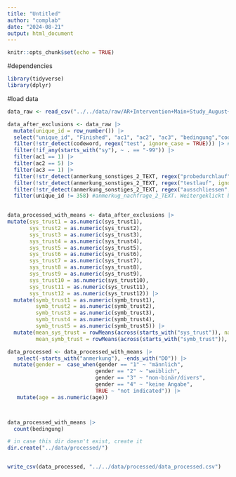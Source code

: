 ```yaml
---
title: "Untitled"
author: "complab"
date: "2024-08-21"
output: html_document
---
```


```r
knitr::opts_chunk$set(echo = TRUE)
```

#dependencies
```r
library(tidyverse)
library(dplyr)
```

#load data
```r
data_raw <- read_csv("../../data/raw/AR+Intervention+Main+Study_August+8,+2024_14.54.csv")
```
```r
data_after_exclusions <- data_raw |>
  mutate(unique_id = row_number()) |>
  select("unique_id", "Finished", "ac1", "ac2", "ac3", "bedingung","codeword", "gender", "age", starts_with("sy"), starts_with("anmerkung")) |>
  filter(!str_detect(codeword, regex("test", ignore_case = TRUE))) |> #exculding all test trials and all NAs
  filter(!if_any(starts_with("sy"), ~ . == "-99")) |>
  filter(ac1 == 1) |>
  filter(ac2 == 5) |>
  filter(ac3 == 1) |>
  filter(!str_detect(anmerkung_sonstiges_2_TEXT, regex("probedurchlauf", ignore_case = TRUE))) |>
  filter(!str_detect(anmerkung_sonstiges_2_TEXT, regex("testlauf", ignore_case = TRUE))) |>
  filter(!str_detect(anmerkung_sonstiges_2_TEXT, regex("ausschliessen", ignore_case = TRUE))) |>
  filter(unique_id != 358) #anmerkug_nachfrage_2_TEXT. Weitergeklickt bei Fragebogen
  
```

```r
data_processed_with_means <- data_after_exclusions |>
mutate(sys_trust1 = as.numeric(sys_trust1),
       sys_trust2 = as.numeric(sys_trust2),
       sys_trust3 = as.numeric(sys_trust3),
       sys_trust4 = as.numeric(sys_trust4),
       sys_trust5 = as.numeric(sys_trust5),
       sys_trust6 = as.numeric(sys_trust6),
       sys_trust7 = as.numeric(sys_trust7),
       sys_trust8 = as.numeric(sys_trust8),
       sys_trust9 = as.numeric(sys_trust9),
       sys_trust10 = as.numeric(sys_trust10),
       sys_trust11 = as.numeric(sys_trust11),
       sys_trust12 = as.numeric(sys_trust12)) |>
  mutate(symb_trust1 = as.numeric(symb_trust1),
         symb_trust2 = as.numeric(symb_trust2),
         symb_trust3 = as.numeric(symb_trust3),
         symb_trust4 = as.numeric(symb_trust4),
         symb_trust5 = as.numeric(symb_trust5)) |>
  mutate(mean_sys_trust = rowMeans(across(starts_with("sys_trust")), na.rm = TRUE),
         mean_symb_trust = rowMeans(across(starts_with("symb_trust")), na.rm = TRUE))

data_processed <- data_processed_with_means |>
   select(-starts_with("anmerkung"), -ends_with("DO")) |>
  mutate(gender =  case_when(gender == "1" ~ "männlich",
                            gender == "2" ~ "weiblich",
                            gender == "3" ~ "non-binär/divers",
                            gender == "4" ~ "keine Angabe",
                            TRUE ~ "not indicated")) |>
   mutate(age = as.numeric(age))



data_processed_with_means |>
  count(bedingung)
```

```r
# in case this dir doesn't exist, create it
dir.create("../data/processed/")


write_csv(data_processed, "../../data/processed/data_processed.csv")
```


